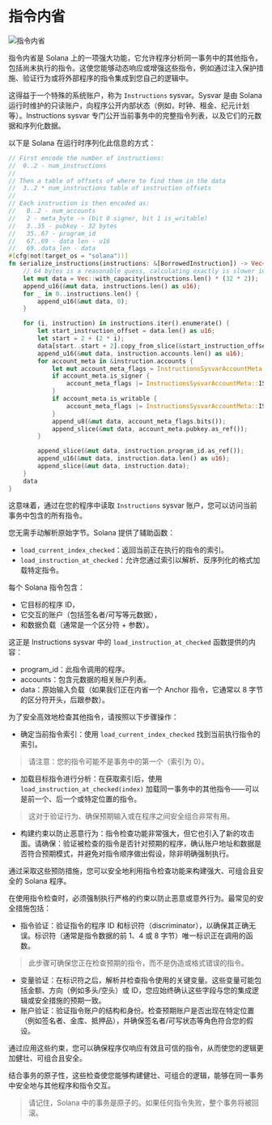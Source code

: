 
# 指令内省

![指令内省](/graphics/course-banners/instruction-introspection.png)

指令内省是 Solana 上的一项强大功能，它允许程序分析同一事务中的其他指令，包括尚未执行的指令。这使您能够动态响应或增强这些指令，例如通过注入保护措施、验证行为或将外部程序的指令集成到您自己的逻辑中。

这得益于一个特殊的系统账户，称为 `Instructions` sysvar。Sysvar 是由 Solana 运行时维护的只读账户，向程序公开内部状态（例如，时钟、租金、纪元计划等）。Instructions sysvar 专门公开当前事务中的完整指令列表，以及它们的元数据和序列化数据。

以下是 Solana 在运行时序列化此信息的方式：

```rust
// First encode the number of instructions:
//  0..2 - num_instructions
//
// Then a table of offsets of where to find them in the data
//  3..2 * num_instructions table of instruction offsets
//
// Each instruction is then encoded as:
//   0..2 - num_accounts
//   2 - meta_byte -> (bit 0 signer, bit 1 is_writable)
//   3..35 - pubkey - 32 bytes
//   35..67 - program_id
//   67..69 - data len - u16
//   69..data_len - data
#[cfg(not(target_os = "solana"))]
fn serialize_instructions(instructions: &[BorrowedInstruction]) -> Vec<u8> {
    // 64 bytes is a reasonable guess, calculating exactly is slower in benchmarks
    let mut data = Vec::with_capacity(instructions.len() * (32 * 2));
    append_u16(&mut data, instructions.len() as u16);
    for _ in 0..instructions.len() {
        append_u16(&mut data, 0);
    }

    for (i, instruction) in instructions.iter().enumerate() {
        let start_instruction_offset = data.len() as u16;
        let start = 2 + (2 * i);
        data[start..start + 2].copy_from_slice(&start_instruction_offset.to_le_bytes());
        append_u16(&mut data, instruction.accounts.len() as u16);
        for account_meta in &instruction.accounts {
            let mut account_meta_flags = InstructionsSysvarAccountMeta::empty();
            if account_meta.is_signer {
                account_meta_flags |= InstructionsSysvarAccountMeta::IS_SIGNER;
            }
            if account_meta.is_writable {
                account_meta_flags |= InstructionsSysvarAccountMeta::IS_WRITABLE;
            }
            append_u8(&mut data, account_meta_flags.bits());
            append_slice(&mut data, account_meta.pubkey.as_ref());
        }

        append_slice(&mut data, instruction.program_id.as_ref());
        append_u16(&mut data, instruction.data.len() as u16);
        append_slice(&mut data, instruction.data);
    }
    data
}
```

这意味着，通过在您的程序中读取 `Instructions` sysvar 账户，您可以访问当前事务中包含的所有指令。

您无需手动解析原始字节。Solana 提供了辅助函数：
- `load_current_index_checked`：返回当前正在执行的指令的索引。
- `load_instruction_at_checked`：允许您通过索引以解析、反序列化的格式加载特定指令。

<ArticleSection name="它是如何工作的？" id="how-does-it-work" level="h2" />

每个 Solana 指令包含：
- 它目标的程序 ID，
- 它交互的账户（包括签名者/可写等元数据），
- 和数据负载（通常是一个区分符 + 参数）。

这正是 Instructions sysvar 中的 `load_instruction_at_checked` 函数提供的内容：
- program_id：此指令调用的程序。
- accounts：包含元数据的相关账户列表。
- data：原始输入负载（如果我们正在内省一个 Anchor 指令，它通常以 8 字节的区分符开头，后跟参数）。

为了安全高效地检查其他指令，请按照以下步骤操作：
- 确定当前指令索引：使用 `load_current_index_checked` 找到当前执行指令的索引。
> 请注意：您的指令可能不是事务中的第一个（索引为 0）。

- 加载目标指令进行分析：在获取索引后，使用 `load_instruction_at_checked(index)` 加载同一事务中的其他指令——可以是前一个、后一个或特定位置的指令。
> 这对于验证行为、确保预期输入或在程序之间安全组合非常有用。

- 构建约束以防止恶意行为：指令检查功能非常强大，但它也引入了新的攻击面。请确保：验证被检查的指令是否针对预期的程序，确认账户地址和数据是否符合预期模式，并避免对指令顺序做出假设，除非明确强制执行。

通过采取这些预防措施，您可以安全地利用指令检查功能来构建强大、可组合且安全的 Solana 程序。

<ArticleSection name="指令检查的常见约束" id="common-constraints-for-introspection" level="h2" />

在使用指令检查时，必须强制执行严格的约束以防止恶意或意外行为。最常见的安全措施包括：
- 指令验证：验证指令的程序 ID 和标识符（discriminator），以确保其正确无误。标识符（通常是指令数据的前 1、4 或 8 字节）唯一标识正在调用的函数。
> 此步骤可确保您正在检查预期的指令，而不是伪造或格式错误的指令。

- 变量验证：在标识符之后，解析并检查指令使用的关键变量。这些变量可能包括金额、方向（例如多头/空头）或 ID，您应始终确认这些字段与您的集成逻辑或安全措施的预期一致。
- 账户验证：验证指令账户的结构和身份。检查预期账户是否出现在特定位置（例如签名者、金库、抵押品），并确保签名者/可写状态等角色符合您的假设。

通过应用这些约束，您可以确保程序仅响应有效且可信的指令，从而使您的逻辑更加健壮、可组合且安全。

结合事务的原子性，这些检查使您能够构建健壮、可组合的逻辑，能够在同一事务中安全地与其他程序和指令交互。

> 请记住，Solana 中的事务是原子的。如果任何指令失败，整个事务将被回滚。
